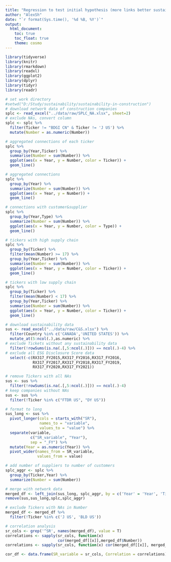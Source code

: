 ```yaml
---
title: "Regression to test initial hypothesis (more links better sustainability)"
author: "AlexSh"
date: "`r format(Sys.time(), '%d %B, %Y')`"
output:
  html_document:
    toc: true
    toc_float: true
    theme: cosmo
---
```


```r
library(tidyverse)
library(knitr)
library(rmarkdown)
library(readxl)
library(ggplot2)
library(dplyr)
library(tidyr)
library(readr)
```


```r
# set work directory
#setwd("D:/Study/sustainability/sustainability-in-construction")
# download network data of construction companies
splc <- read_excel("../data/raw/SPLC_NA.xlsx", sheet=2)
# exclude NAs, convert column
splc <- splc %>% 
  filter(Ticker != "BDGI CN" & Ticker != 'J US') %>% 
  mutate(Number = as.numeric(Number))
```


```r
# aggregated connections of each ticker
splc %>% 
  group_by(Year,Ticker) %>% 
  summarise(Number = sum(Number)) %>%
  ggplot(aes(x = Year, y = Number, color = Ticker)) +
  geom_line()

# aggregated connections
splc %>% 
  group_by(Year) %>% 
  summarize(Number = sum(Number)) %>% 
  ggplot(aes(x = Year, y = Number)) +
  geom_line()

# connections with customer&supplier
splc %>% 
  group_by(Year,Type) %>% 
  summarize(Number = sum(Number)) %>% 
  ggplot(aes(x = Year, y = Number, color = Type)) + 
  geom_line()

# tickers with high supply chain
splc %>% 
  group_by(Ticker) %>% 
  filter(mean(Number) >= 17) %>%
  group_by(Year,Ticker) %>% 
  summarise(Number = sum(Number)) %>%
  ggplot(aes(x = Year, y = Number, color = Ticker)) +
  geom_line()

# tickers with low supply chain
splc %>% 
  group_by(Ticker) %>% 
  filter(mean(Number) < 17) %>%
  group_by(Year,Ticker) %>% 
  summarise(Number = sum(Number)) %>%
  ggplot(aes(x = Year, y = Number, color = Ticker)) +
  geom_line()
```

```r
# download sustainability data
sus <- read_excel("../data/raw/C&S.xlsx") %>% 
  filter(Country %in% c('CANADA','UNITED STATES')) %>% 
  mutate_at(5:ncol(.),as.numeric) %>%
# exclude Tickets without any sustainability data
  filter(!rowSums(is.na(.[,5:ncol(.)])) == ncol(.)-4) %>% 
# exclude all ESG Disclosure Score data
  select(-c(RX317_FY2015,RX317_FY2016,RX317_FY2016,
            RX317_FY2017,RX317_FY2018,RX317_FY2019,
            RX317_FY2020,RX317_FY2021))
```

```r
# remove Tickers with all NAs
sus <- sus %>% 
  filter(!rowSums(is.na(.[,5:ncol(.)])) == ncol(.)-4)
# keep companies without NAs
sus <- sus %>% 
  filter(!Ticker %in% c("FTDR US", "DY US"))
```

```r
# format to long
sus_long <- sus %>%
  pivot_longer(cols = starts_with("SR"), 
               names_to = "variable", 
               values_to = "value") %>%
  separate(variable, 
           c("SR_variable", "Year"), 
           sep = "_FY") %>%
  mutate(Year = as.numeric(Year)) %>% 
  pivot_wider(names_from = SR_variable, 
              values_from = value)

# add number of suppliers to number of customers
splc_aggr <- splc %>% 
  group_by(Ticker,Year) %>% 
  summarize(Number = sum(Number))
```


```r
# merge with network data
merged_df <- left_join(sus_long, splc_aggr, by = c('Year' = 'Year', 'Ticker' = 'Ticker'))
remove(sus,sus_long,splc,splc_aggr)

# exclude Tickers with NAs in Number
merged_df <- merged_df %>% 
  filter(!Ticker %in% c('J US', 'BLD US'))
```

```r
# correlation analysis
sr_cols <- grep('^SR', names(merged_df), value = T)
correlations <- sapply(sr_cols, function(x) 
                       cor(merged_df[[x]],merged_df$Number))
correlations <- sapply(sr_cols, function(x) cor(merged_df[[x]], merged_df$Number))

cor_df <- data.frame(SR_variable = sr_cols, Correlation = correlations)
```



